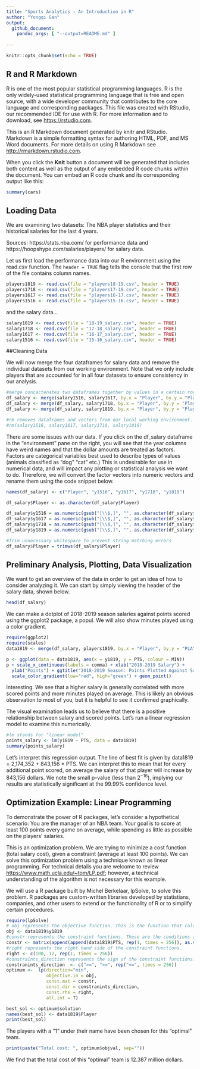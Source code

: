```yaml
---
title: "Sports Analytics - An Introduction in R"
author: "Yongqi Gan"
output:
  github_document:
    pandoc_args: [ "--output=README.md" ]
    
---
```


```r
knitr::opts_chunk$set(echo = TRUE)
```

## R and R Markdown
R is one of the most popular statistical programming languages. R is the only widely-used statistical programming language that is free and open source, with a wide developer community that contributes to the core language and corresponding packages. This file was created with RStudio, our recommended IDE for use with R. For more information and to download, see <https://rstudio.com>.

This is an R Markdown document generated by knitr and RStudio. Markdown is a simple formatting syntax for authoring HTML, PDF, and MS Word documents. For more details on using R Markdown see <http://rmarkdown.rstudio.com>.

When you click the **Knit** button a document will be generated that includes both content as well as the output of any embedded R code chunks within the document. You can embed an R code chunk and its corresponding output like this:

```r
summary(cars)
```

## Loading Data
We are examining two datasets: The NBA player statistics and their historical salaries for the last 4 years.

Sources: https://stats.nba.com/ for performance data and https://hoopshype.com/salaries/players/ for salary data.

Let us first load the performance data into our R environment using the read.csv function. The `header = TRUE` flag tells the console that the first row of the file contains column names.

```r
players1819 <- read.csv(file = "players18-19.csv", header = TRUE)
players1718 <- read.csv(file = "players17-18.csv", header = TRUE)
players1617 <- read.csv(file = "players16-17.csv", header = TRUE)
players1516 <- read.csv(file = "players15-16.csv", header = TRUE)
```

and the salary data...

```r
salary1819 <- read.csv(file = "18-19_salary.csv", header = TRUE)
salary1718 <- read.csv(file = "17-18_salary.csv", header = TRUE)
salary1617 <- read.csv(file = "16-17_salary.csv", header = TRUE)
salary1516 <- read.csv(file = "15-16_salary.csv", header = TRUE)
```

##Cleaning Data

We will now merge the four dataframes for salary data and remove the individual datasets from our working environment. Note that we only include players that are accounted for in all four datasets to ensure consistency in our analysis.

```r
#merge concactenates two dataframes together by values in a certain row or column.
df_salary <- merge(salary1516, salary1617, by.x = "Player", by.y = "Player")
df_salary <- merge(df_salary, salary1718, by.x = "Player", by.y = "Player")
df_salary <- merge(df_salary, salary1819, by.x = "Player", by.y = "Player")

#rm removes dataframes and vectors from our local working environment.
#rm(salary1516, salary1617, salary1718, salary1819)
```

There are some issues with our data. If you click on the df_salary dataframe in the "environment" pane on the right, you will see that the year columns have weird names and that the dollar amounts are treated as factors. Factors are categorical variables best used to describe types of values (animals classified as "dog" "cat" etc.) This is undesirable for use in numerical data, and will impact any plotting or statistical analysis we want to do. Therefore, we will convert the factor vectors into numeric vectors and rename them using the code snippet below.

```r
names(df_salary) <- c("Player", "y1516", "y1617", "y1718", "y1819")

df_salary$Player <- as.character(df_salary$Player)

df_salary$y1516 = as.numeric(gsub("[\\$,]", "", as.character(df_salary$y1516)))
df_salary$y1617 = as.numeric(gsub("[\\$,]", "", as.character(df_salary$y1617)))
df_salary$y1718 = as.numeric(gsub("[\\$,]", "", as.character(df_salary$y1718)))
df_salary$y1819 = as.numeric(gsub("[\\$,]", "", as.character(df_salary$y1819)))

#Trim unnecessary whitespace to prevent string matching errors
df_salary$Player = trimws(df_salary$Player)
```


## Preliminary Analysis, Plotting, Data Visualization

We want to get an overview of the data in order to get an idea of how to consider analyzing it. We can start by simply viewing the header of the salary data, shown below.

```r
head(df_salary)
```

We can make a dotplot of 2018-2019 season salaries against points scored using the ggplot2 package, a popul. We will also show minutes played using a color gradient.

```r
require(ggplot2)
require(scales)
data1819 <- merge(df_salary, players1819, by.x = "Player", by.y = "PLAYER")

p <- ggplot(data = data1819, aes(x = y1819, y = PTS, colour = MIN))
p + scale_x_continuous(labels = comma) + xlab("2018-2019 Salary") + 
  ylab("Points") + ggtitle("2018-2019 Season: Points Plotted Against Salary") + 
  scale_color_gradient(low="red", high="green") + geom_point()
```

Interesting. We see that a higher salary is generally correlated with more scored points and more minutes played on average. This is likely an obvious observation to most of you, but it is helpful to see it confirmed graphically.

The visual examination leads us to believe that there is a positive relationship between salary and scored points. Let's run a linear regression model to examine this numerically.

```r
#lm stands for "linear model"
points_salary <- lm(y1819 ~ PTS, data = data1819)
summary(points_salary)
```

Let's interpret this regression output. The line of best fit is given by data1819 = 2,174,352 + 843,156 * PTS. We can interpret this to mean that for every additional point scored, on average the salary of that player will increase by 843,156 dollars. We note the small p-value (less than $2^{-16}$), implying our results are statistically significant at the 99.99% confidence level.

## Optimization Example: Linear Programming

To demonstrate the power of R packages, let's consider a hypothetical scenario: You are the manager of an NBA team. Your goal is to score at least 100 points every game on average, while spending as little as possible on the players' salaries.

This is an optimization problem. We are trying to minimize a cost function (total salary cost), given a constraint (average at least 100 points). We can solve this optimization problem using a technique known as linear programming. For technical details you are welcome to review <https://www.math.ucla.edu/~tom/LP.pdf>; however, a technical understanding of the algorithm is not necessary for this example.

We will use a R package built by Michel Berkelaar, lpSolve, to solve this problem. R packages are custom-written libraries developed by statistians, companies, and other users to extend or the functionality of R or to simplify certain procedures. 

```r
require(lpSolve)
# obj represents the objective function. This is the function that calculates the total cost of the team and is what we are trying to minimize.
obj <- data1819$y1819
#constr represents the constraint functions. These are the conditions that a valid solution must satisfy. The conditions we impose are that the "team" must have a minimum sum of 100 points per game, the team must have at least 12 players, and each player can only be chosen at most once.
constr <- matrix(append(append(data1819$PTS, rep(1, times = 256)), as.vector(diag(nrow = 256))), nrow = 258, byrow = TRUE)
#right represents the right hand side of the constraint functions.
right <- c(100, 12, rep(1, times = 256))
#constraints_direction represents the sign of the constraint functions.
constranints_direction  <- c(">=", ">=", rep("<=", times = 256))
optimum <-  lp(direction="min",
               objective.in = obj,
               const.mat = constr,
               const.dir = constranints_direction,
               const.rhs = right,
               all.int = T)

best_sol <- optimum$solution
names(best_sol) <- data1819$Player
print(best_sol)
```

The players with a "1" under their name have been chosen for this "optimal" team. 

```r
print(paste("Total cost: ", optimum$objval, sep=""))
```

We find that the total cost of this "optimal" team is 12.387 million dollars.
